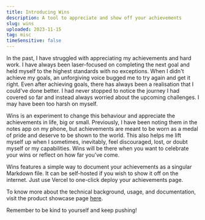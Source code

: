 ```yaml
---
title: Introducing Wins
description: A tool to appreciate and show off your achievements
slug: wins
uploaded: 2023-11-15
tag: misc
timeSensitive: false
---
```


In the past, I have struggled with appreciating my achievements and hard work. I have always been laser-focused on completing the next goal and held myself to the highest standards with no exceptions. When I didn't achieve my goals, an unforgiving voice bugged me to try again and get it right. Even after achieving goals, there has always been a realisation that I could've done better. I had never stopped to notice the journey I had covered so far and instead always worried about the upcoming challenges. I may have been too harsh on myself.

Wins is an experiment to change this behaviour and appreciate the achievements in life, big or small. Previously, I have been noting them in the notes app on my phone, but achievements are meant to be worn as a medal of pride and deserve to be shown to the world. This also helps me lift myself up when I sometimes, inevitably, feel discouraged, lost, or doubt myself or my capabilities. Wins will be there when you want to celebrate your wins or reflect on how far you've come.

Wins features a simple way to document your achievements as a singular Markdown file. It can be self-hosted if you wish to show it off on the internet. Just use Vercel to one-click deploy your achievements page.

To know more about the technical background, usage, and documentation, visit the product showcase page [here](https://mayurbhoi.com/projects/wins).

Remember to be kind to yourself and keep pushing!
